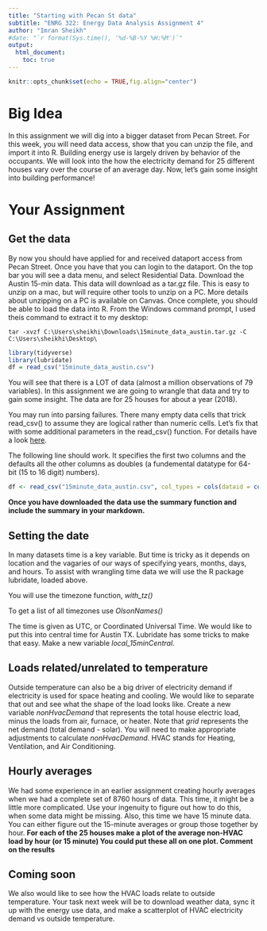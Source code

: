 ---
title: "Starting with Pecan St data"
subtitle: "ENRG 322: Energy Data Analysis Assignment 4"
author: "Imran Sheikh"
#date: "`r format(Sys.time(), '%d-%B-%Y %H:%M')`"
output:
  html_document:
    toc: true
---

```{r, setup, echo=FALSE}
knitr::opts_chunk$set(echo = TRUE,fig.align="center")
```


# Big Idea

In this assignment we will dig into a bigger dataset from Pecan Street.  For this week, you will need data access, show that you can unzip the file, and import it into R.  Building energy use is largely driven by behavior of the occupants.  We will look into the how the electricity demand for 25 different houses vary over the course of an average day. Now, let's gain some insight into building performance!


# Your Assignment


## Get the data
By now you should have applied for and received dataport access from Pecan Street.  Once you have that you can login to the dataport.  On the top bar you will see a data menu, and select Residential Data.  Download the Austin 15-min data.  This data will download as a tar.gz file. This is easy to unzip on a mac, but will require other tools to unzip on a PC.  More details about unzipping on a PC is available on Canvas.  Once complete, you should be able to load the data into R. From the Windows command prompt, I used theis command to extract it to my desktop:

`tar -xvzf C:\Users\sheikhi\Downloads\15minute_data_austin.tar.gz -C C:\Users\sheikhi\Desktop\`

```{r}
library(tidyverse)
library(lubridate)
df = read_csv("15minute_data_austin.csv")
```
You will see that there is a LOT of data (almost a million observations of 79 variables).  In this assignment we are going to wrangle that data and try to gain some insight.  The data are for 25 houses for about a year (2018).

You may run into parsing failures. There many empty data cells that trick read_csv() to assume they are logical <lgl> rather than numeric <dbl> cells. Let's fix that with some additional parameters in the read_csv() function. For details have a look [here][readr].

The following line should work. It specifies the first two columns and the defaults all the other columns as doubles (a fundemental datatype for 64-bit (15 to 16 digit) numbers).

```{r}
df <- read_csv("15minute_data_austin.csv", col_types = cols(dataid = col_integer(), local_15min=col_datetime(), .default = col_double()))
```

**Once you have downloaded the data use the summary function and include the summary in your markdown.**

## Setting the date
In many datasets time is a key variable. But time is tricky as it depends on location and the vagaries of our ways of specifying years, months, days, and hours. To assist with wrangling time data we will use the R package lubridate, loaded above.

You will use the timezone function, *with_tz()*

To get a list of all timezones use *OlsonNames()*

The time is given as UTC, or Coordinated Universal Time.  We would like to put this into central time for Austin TX.  Lubridate has some tricks to make that easy.  Make a new variable *local_15minCentral*.

## Loads related/unrelated to temperature
Outside temperature can also be a big driver of electricity demand if electricity is used for space heating and cooling.  We would like to separate that out and see what the shape of the load looks like.  Create a new variable *nonHvacDemand* that represents the total house electric load, minus the loads from air, furnace, or heater.  Note that *grid* represents the net demand (total demand - solar).  You will need to make appropriate adjustments to calculate *nonHvacDemand*. HVAC stands for Heating, Ventilation, and Air Conditioning.


## Hourly averages
We had some experience in an earlier assignment creating hourly averages when we had a complete set of 8760 hours of data.  This time, it might be a little more complicated.  Use your ingenuity to figure out how to do this, when some data might be missing.  Also, this time we have 15 minute data.  You can either figure out the 15-minute averages or group those together by hour. **For each of the 25 houses make a plot of the average non-HVAC load by hour (or 15 minute)  You could put these all on one plot.  Comment on the results**

## Coming soon
We also would like to see how the HVAC loads relate to outside temperature.  Your task next week will be to download weather data, sync it up with the energy use data, and make a scatterplot of HVAC electricity demand vs outside temperature.

[readr]: http://readr.tidyverse.org/articles/readr.html

